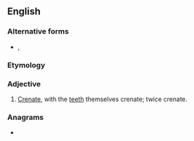 {{also|bi-crenate}}
==English==

===Alternative forms===
* {{l|en|bi-crenate}}, {{l|en|double crenate}}

===Etymology===
{{prefix|en|bi|crenate}}

===Adjective===
{{en-adj|-}}

# {{lb|en|botany}} [[crenate|Crenate]], with the [[teeth]] themselves crenate; twice crenate.

===Anagrams===
* {{anagrams|en|a=abceeinrt|abenteric}}